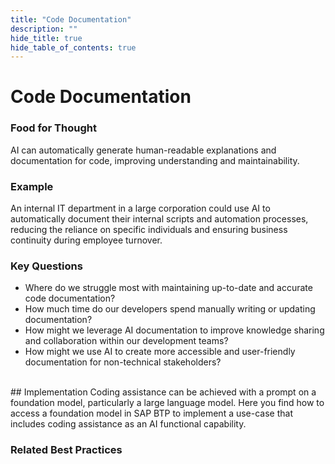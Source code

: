 ```yaml
---
title: "Code Documentation"
description: ""
hide_title: true
hide_table_of_contents: true
---
```



<PageViewTracker />

<div className="hero-header">
  <h1>Code Documentation</h1>
</div>

### Food for Thought

AI can automatically generate human-readable explanations and documentation for code, improving understanding and maintainability.

### Example

An internal IT department in a large corporation could use AI to automatically document their internal scripts and automation processes, reducing the reliance on specific individuals and ensuring business continuity during employee turnover.

### Key Questions

- Where do we struggle most with maintaining up-to-date and accurate code documentation?
- How much time do our developers spend manually writing or updating documentation?
- How might we leverage AI documentation to improve knowledge sharing and collaboration within our development teams?
- How might we use AI to create more accessible and user-friendly documentation for non-technical stakeholders?

<br />

<div className="section-with-background blue">
  ## Implementation
  Coding assistance can be achieved with a prompt on a foundation model, particularly a large language model. Here you find how to access a foundation model in SAP BTP to implement a use-case that includes coding assistance as an AI functional capability.

### Related Best Practices

<ul className="button-grid">
  <IconLinkButton href="/docs/technical-view/generative-ai/plain/" text="Plain (Foundational Model Access)" />
</ul>

</div>

